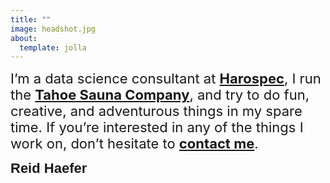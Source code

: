 ```yaml
---
title: ""
image: headshot.jpg
about:
  template: jolla
---
```


[ I'm a data science consultant at [**Harospec**](https://reidhaefer.rbind.io/), I run the [**Tahoe Sauna Company**](https://tahoesaunacompany.com), and try to do fun, creative, and adventurous things in my spare time. If you're interested in any of the things I work on, don't hesitate to [**contact me**](mailto:reidhaefer14@gmail.com). ]{style="font-size: 22px;"}

[ **Reid Haefer** ]{style="font-family: 'Arial', sans-serif; font-size: 22px;"}
